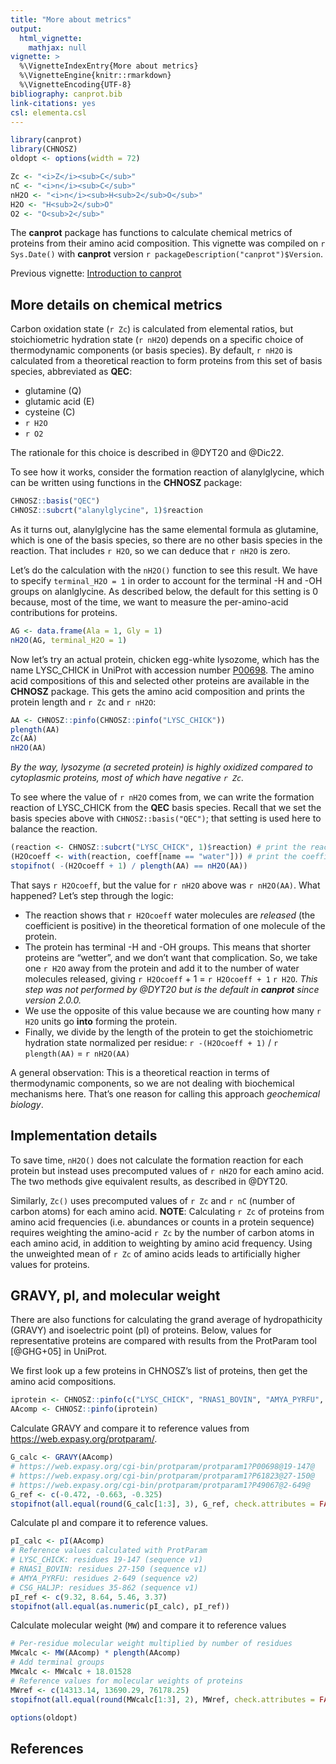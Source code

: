 ```yaml
---
title: "More about metrics"
output:
  html_vignette:
    mathjax: null
vignette: >
  %\VignetteIndexEntry{More about metrics}
  %\VignetteEngine{knitr::rmarkdown}
  %\VignetteEncoding{UTF-8}
bibliography: canprot.bib
link-citations: yes
csl: elementa.csl
---
```


```r
library(canprot)
library(CHNOSZ)
oldopt <- options(width = 72)
```

```r
Zc <- "<i>Z</i><sub>C</sub>"
nC <- "<i>n</i><sub>C</sub>"
nH2O <- "<i>n</i><sub>H<sub>2</sub>O</sub>"
H2O <- "H<sub>2</sub>O"
O2 <- "O<sub>2</sub>"
```

The **canprot** package has functions to calculate chemical metrics of proteins from their amino acid composition.
This vignette was compiled on `r Sys.Date()` with **canprot** version `r packageDescription("canprot")$Version`.

Previous vignette: [Introduction to canprot](introduction.html)

## More details on chemical metrics

Carbon oxidation state (`r Zc`) is calculated from elemental ratios, but stoichiometric hydration state (`r nH2O`) depends on a specific choice of thermodynamic components (or basis species).
By default, `r nH2O` is calculated from a theoretical reaction to form proteins from this set of basis species, abbreviated as **QEC**:

* glutamine (Q)
* glutamic acid (E)
* cysteine (C)
* `r H2O`
* `r O2`

The rationale for this choice is described in @DYT20 and @Dic22.

To see how it works, consider the formation reaction of alanylglycine, which can be written using functions in the **CHNOSZ** package:
```r
CHNOSZ::basis("QEC")
CHNOSZ::subcrt("alanylglycine", 1)$reaction
```

As it turns out, alanylglycine has the same elemental formula as glutamine, which is one of the basis species, so there are no other basis species in the reaction.
That includes `r H2O`, so we can deduce that `r nH2O` is zero.

Let's do the calculation with the `nH2O()` function to see this result.
We have to specify `terminal_H2O = 1` in order to account for the terminal -H and -OH groups on alanlglycine.
As described below, the default for this setting is 0 because, most of the time, we want to measure the per-amino-acid contributions for proteins.
```r
AG <- data.frame(Ala = 1, Gly = 1)
nH2O(AG, terminal_H2O = 1)
```

Now let's try an actual protein, chicken egg-white lysozome, which has the name LYSC\_CHICK in UniProt with accession number [P00698](https://www.uniprot.org/uniprotkb/P00698).
The amino acid compositions of this and selected other proteins are available in the **CHNOSZ** package.
This gets the amino acid composition and prints the protein length and `r Zc` and `r nH2O`:
```r
AA <- CHNOSZ::pinfo(CHNOSZ::pinfo("LYSC_CHICK"))
plength(AA)
Zc(AA)
nH2O(AA)
```

*By the way, lysozyme (a secreted protein) is highly oxidized compared to cytoplasmic proteins, most of which have negative `r Zc`.*

To see where the value of `r nH2O` comes from, we can write the formation reaction of LYSC\_CHICK from the **QEC** basis species.
Recall that we set the basis species above with `CHNOSZ::basis("QEC")`; that setting is used here to balance the reaction.
```r
(reaction <- CHNOSZ::subcrt("LYSC_CHICK", 1)$reaction) # print the reaction
(H2Ocoeff <- with(reaction, coeff[name == "water"])) # print the coefficient on H2O
stopifnot( -(H2Ocoeff + 1) / plength(AA) == nH2O(AA))
```

That says `r H2Ocoeff`, but the value for `r nH2O` above was `r nH2O(AA)`.
What happened?
Let's step through the logic:

* The reaction shows that `r H2Ocoeff` water molecules are *released* (the coefficient is positive) in the theoretical formation of one molecule of the protein.
* The protein has terminal -H and -OH groups. This means that shorter proteins are "wetter", and we don't want that complication. So, we take one `r H2O` away from the protein and add it to the number of water molecules released, giving `r H2Ocoeff` + 1 = `r H2Ocoeff + 1` `r H2O`. _This step was not performed by @DYT20 but is the default in **canprot** since version 2.0.0._
* We use the opposite of this value because we are counting how many `r H2O` units go **into** forming the protein.
* Finally, we divide by the length of the protein to get the stoichiometric hydration state normalized per residue: `r -(H2Ocoeff + 1)` / `r plength(AA)` = `r nH2O(AA)`

A general observation: This is a theoretical reaction in terms of thermodynamic components, so we are not dealing with biochemical mechanisms here.
That's one reason for calling this approach *geochemical biology*.

## Implementation details

To save time, `nH2O()` does not calculate the formation reaction for each protein but instead uses precomputed values of `r nH2O` for each amino acid.
The two methods give equivalent results, as described in @DYT20.

Similarly, `Zc()` uses precomputed values of `r Zc` and `r nC` (number of carbon atoms) for each amino acid.
**NOTE**: Calculating `r Zc` of proteins from amino acid frequencies (i.e. abundances or counts in a protein sequence) requires weighting the amino-acid `r Zc` by the number of carbon atoms in each amino acid, in addition to weighting by amino acid frequency.
Using the unweighted mean of `r Zc` of amino acids leads to artificially higher values for proteins.

## GRAVY, pI, and molecular weight

There are also functions for calculating the grand average of hydropathicity (GRAVY) and isoelectric point (pI) of proteins.
Below, values for representative proteins are compared with results from the ProtParam tool [@GHG+05] in UniProt.

We first look up a few proteins in CHNOSZ's list of proteins, then get the amino acid compositions.
```r
iprotein <- CHNOSZ::pinfo(c("LYSC_CHICK", "RNAS1_BOVIN", "AMYA_PYRFU", "CSG_HALJP"))
AAcomp <- CHNOSZ::pinfo(iprotein)
```

Calculate GRAVY and compare it to reference values from <https://web.expasy.org/protparam/>.
```r
G_calc <- GRAVY(AAcomp)
# https://web.expasy.org/cgi-bin/protparam/protparam1?P00698@19-147@
# https://web.expasy.org/cgi-bin/protparam/protparam1?P61823@27-150@
# https://web.expasy.org/cgi-bin/protparam/protparam1?P49067@2-649@
G_ref <- c(-0.472, -0.663, -0.325)
stopifnot(all.equal(round(G_calc[1:3], 3), G_ref, check.attributes = FALSE))
```

Calculate pI and compare it to reference values.
```r
pI_calc <- pI(AAcomp)
# Reference values calculated with ProtParam
# LYSC_CHICK: residues 19-147 (sequence v1)
# RNAS1_BOVIN: residues 27-150 (sequence v1)
# AMYA_PYRFU: residues 2-649 (sequence v2)
# CSG_HALJP: residues 35-862 (sequence v1)
pI_ref <- c(9.32, 8.64, 5.46, 3.37)
stopifnot(all.equal(as.numeric(pI_calc), pI_ref))
```

Calculate molecular weight (`MW`) and compare it to reference values
```r
# Per-residue molecular weight multiplied by number of residues
MWcalc <- MW(AAcomp) * plength(AAcomp)
# Add terminal groups
MWcalc <- MWcalc + 18.01528
# Reference values for molecular weights of proteins
MWref <- c(14313.14, 13690.29, 76178.25)
stopifnot(all.equal(round(MWcalc[1:3], 2), MWref, check.attributes = FALSE))
```

```r
options(oldopt)
```

## References
